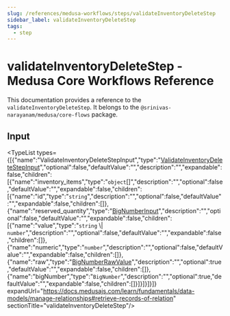 ```yaml
---
slug: /references/medusa-workflows/steps/validateInventoryDeleteStep
sidebar_label: validateInventoryDeleteStep
tags:
  - step
---
```



# validateInventoryDeleteStep - Medusa Core Workflows Reference

This documentation provides a reference to the `validateInventoryDeleteStep`. It belongs to the `@srinivas-narayanam/medusa/core-flows` package.

## Input

<TypeList types={[{"name":"ValidateInventoryDeleteStepInput","type":"[ValidateInventoryDeleteStepInput](../../../../interfaces/core_flows.ValidateInventoryDeleteStepInput/page.mdx)","optional":false,"defaultValue":"","description":"","expandable":false,"children":[{"name":"inventory_items","type":"`object`[]","description":"","optional":false,"defaultValue":"","expandable":false,"children":[{"name":"id","type":"`string`","description":"","optional":false,"defaultValue":"","expandable":false,"children":[]},{"name":"reserved_quantity","type":"[BigNumberInput](../../../../../types/types/types.BigNumberInput/page.mdx)","description":"","optional":false,"defaultValue":"","expandable":false,"children":[{"name":"value","type":"`string` \\| `number`","description":"","optional":false,"defaultValue":"","expandable":false,"children":[]},{"name":"numeric","type":"`number`","description":"","optional":false,"defaultValue":"","expandable":false,"children":[]},{"name":"raw","type":"[BigNumberRawValue](../../../../../types/types/types.BigNumberRawValue/page.mdx)","description":"","optional":true,"defaultValue":"","expandable":false,"children":[]},{"name":"bigNumber","type":"`BigNumber`","description":"","optional":true,"defaultValue":"","expandable":false,"children":[]}]}]}]}]} expandUrl="https://docs.medusajs.com/learn/fundamentals/data-models/manage-relationships#retrieve-records-of-relation" sectionTitle="validateInventoryDeleteStep"/>
